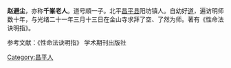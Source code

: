 {{expand|time=2014-02-11T14:35:40+00:00}}
{{unreferenced|time=2014-02-11T14:35:40+00:00}}
'''赵避尘'''，亦称'''千峯老人'''。道号順一子。北平[[昌平县|昌平县]]阳坊镇人。自幼好[[道教|道]]，遍访明师数十年，与光绪二十一年三月十三日在金山寺求拜了空、了然为师。著有《性命法诀明指》。

[[Category:昌平人|Category:昌平人]]



参考文献：《性命法诀明指》 学术期刊出版社
{{Religion-stub}}